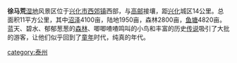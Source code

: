 '''徐马荒'''[[湿地|湿地]]风景区位于[[兴化市|兴化市]][[西郊镇|西郊镇]]西部，与[[高邮|高邮]]接壤，距[[兴化市|兴化]]城区14公里。总面积11平方公里，其中[[沼泽|沼泽]]4100亩，陆地1950亩，森林2800亩，[[鱼塘|鱼塘]]4820亩。蓝天、碧水、郁郁葱葱的[[森林|森林]]、唧唧喳喳鸣叫的小鸟和丰富的历史[[传说|传说]]吸引了大批的游客，让他们似乎回到了[[童年|童年]]时代，纯真的年代。

[[category:泰州|category:泰州]]